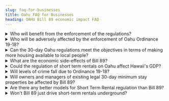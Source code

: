 ```yaml
---
slug: faq-for-businesses
title: Oahu FAQ for Businesses
heading: OAHU Bill 89 economic impact FAQ
---
```


<details>
  
<summary>Who will benefit from the enforcement of the regulations?</summary>

The county will get revenue from the fines but that is balanced by the additional costs of employing inspectors, additional legal costs, developing and running new systems and searching for illegal rentals.  

Hotels will almost certainly see increased demand and may be able to increase both occupancy and rates.  

Homebuyers may benefit from a decrease in real estate values.

</details>

<details>
  
<summary>Who will be adversely affected by the enforcement of Oahu Ordinance 19-18?</summary>

- Owners and managers of properties which are currently offered as tourist accommodation for stays of less than 30 days
- Providers of services such as cleaning, garden maintenance, pool maintenance, property management
- The State of Hawaii which will lose an estimated $50M annually in TAT receipts and $23M in GET receipts
- The County which will lose an estimated $2M in GET supplement receipts
- Home sellers who may suffer from a reduction in real estate values
- Tourist activity providers who may see a decrease in custom
- Independent restaurants and catering establishments who may see a decrease in custom

</details>

<details>
  
<summary>Can the 30-day Oahu regulations meet the objectives in terms of making more housing available to local people?</summary>

In Waikiki, it probably will make apartments a little more affordable for long-term rental as owners are forced to switch from short-term to long-term leading to a spike in supply on the long-term rental market, resulting in a small decrease in rental rates and an increase in availability. However, the majority of Oahu's former short term rental properties are at the high end of the market. Removing these from the short-term rental market can have no effect on availability of housing for families who are currently struggling to find decent housing.

</details>

<details>
  
<summary>What are the economic side-effects of Bill 89?</summary>

Side-effects are near-impossible to quantify in advance. Economic ripples of such changes tend to spread right though the economy of the region as those worst-affected have lower spending power and reduce their spending such that all local businesses are affected. The size of the side-effect for any particular sector does depend how far removed that sector is from those who a directly affected. For example a goods transport operator is very marginally affected, but the retail seller of those goods will be affected to a greater extent.

</details>

<details>
  
<summary>Could the regulation of short term rentals on Oahu affect Hawaii's GDP?</summary>

There is no doubt that the GDP of the state will feel the effects. The only question is by how much. Assuming full compliance, the direct loss to the community is estimated at $500M. Add in the lost tax revenues and trickle-down effects, the overall loss could exceed $1B. This is more than 1% of the GDP for the whole of Hawaii.

</details>

<details>
  
<summary>Will levels of crime fall due to Ordinance 19-18?</summary>

The idea that short stay tourists add to the crime burden of a region is not supported by any evidence. Tourists are much more likely to be the targets of criminality than perpetrators. Thus, with fewer tourists able to visit the region, crime against tourists is likely to reduce. However, the perpetrators will likely turn their attention to other victims, so that crime as a whole may not reduce. There is plenty of evidence from every State and every country that empty buildings attract crime. One of the effects of the restriction on short term rentals is that more buildings will be empty for longer periods. This indicates that crime levels are more likely to increase.

</details>

<details>
  
<summary>Will owners and managers of existing legal 30-day minimum stay properties be affected by Bill 89?</summary>

Definitely and severely. The rentals which were advertised as "30-day minimum stay" before the enforcement were a small minority of all tourist rentals advertised. After enforcement, it is likely that <b>all</b> rentals will be advertised as having the 30-day minimum. As the market for such long stays is very limited, we can expect rental rates to crash and in addition, the number of bookings will reduce, maybe ten-fold.

</details>

<details>
  
<summary>Are there any better models for Short Term Rental regulation than Bill 89?</summary>

Definitely. This type of regulation is far more destructive than constructive. It makes a cliff-edge change which reduces business confidence until things settle down. It, perhaps unfairly, generates massive opportunities for some but takes away livelihoods for others. Consider the owner of a property that has a NUC (Non-conforming Use Certificate). This owner can continue to take short-term guests and the competition from other providers has been removed at a stroke. This property now has a boost to its value. The surrounding properties without any NUC are now reduced in value.

Some jurisdictions impose additional taxes to balance STR demand against environmental and social pressures. Taxes can be brought in at a low level and increased in stages until the right balance is found. Taxes on tourist accommodation do not have detremental effects on the local economy and could benefit the County.

In some cities in Europe, there is a limit of the number of nights per year that a property can be booked for short term visitors. This is a relatively clever way to regulate as the number of nights can be changed from year to year so that effects are felt gradually and it limits the amount of money that can be made from STRs and thus reduces the demand for properties from STR investors. At the same time, it encourages residents to make best use of their properties and integrates visitors into the community.

</details>

<details>
  
<summary>Won't Bill 89 just drive short-term rentals underground?</summary>

Bill 89 does nothing to reduce demand from visitors. Therefore it seems inevitable that some hosts will be persuaded to offer short term stays quietly. The ability of guests to find hosts depends on a number of factors. Some may see advertisements for 30-day minimum stay properties and then ask the host to bend the rules. Others might get back in contact with the same host that gave them accommodation in previous years. New mechanisms may be developed to enable making contact without actually advertising. Website companies in countries beyond the reach of the Hawaiian authorities could spring up to offer these kind of services. It is very difficult to prove that a visitor is a paying guest if neither the visitor nor the host is willing to provide information. The net result would be an underground economy that is tax-free, an unfair competition for the legal rentals and for the hotel sector. 

</details>
